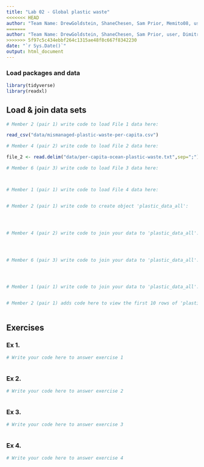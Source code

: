 ```yaml
---
title: "Lab 02 - Global plastic waste"
<<<<<<< HEAD
author: "Team Name: DrewGoldstein, ShaneChesen, Sam Prior, Memito08, user5 and DimitrisAgouridis"
=======
author: "Team Name: DrewGoldstein, ShaneChesen, Sam Prior, user, Dimitris Bardanis and User6"
>>>>>>> 5f97c5c434ebbf264c1315ae48f8c667f8342230
date: "`r Sys.Date()`"
output: html_document
---
```


### Load packages and data

```r
library(tidyverse)
library(readxl)
```


## Load & join data sets

```r
# Member 2 (pair 1) write code to load File 1 data here:

read_csv("data/mismanaged-plastic-waste-per-capita.csv")

# Member 4 (pair 2) write code to load File 2 data here:

file_2 <- read.delim("data/per-capita-ocean-plastic-waste.txt",sep=";")

# Member 6 (pair 3) write code to load File 3 data here:



# Member 1 (pair 1) write code to load File 4 data here:



```



```r
# Member 2 (pair 1) write code to create object 'plastic_data_all':




# Member 4 (pair 2) write code to join your data to 'plastic_data_all':




# Member 6 (pair 3) write code to join your data to 'plastic_data_all':




# Member 1 (pair 1) write code to join your data to 'plastic_data_all':



```


```r
# Member 2 (pair 1) adds code here to view the first 10 rows of 'plastic_data_all'



```



## Exercises

### Ex 1.

```r
# Write your code here to answer exercise 1



```



### Ex 2.

```r
# Write your code here to answer exercise 2



```


### Ex 3.

```r
# Write your code here to answer exercise 3



```


### Ex 4.

```r
# Write your code here to answer exercise 4



```
